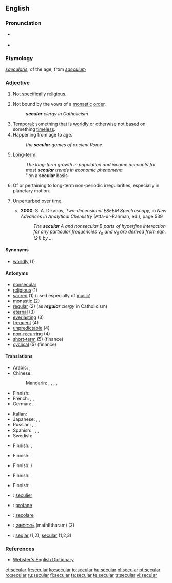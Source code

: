 ==English==

===Pronunciation===
* {{IPA|/sɛk.jə.lə(ɹ)/|/sɛk.jʊu.lɑː(ɹ)/}} {{British}}
* {{audio|En-us-secular.ogg|Audio (US)}}

===Etymology===
{{etyl|la}} ''[[saecularis]]'', of the age, from ''[[saeculum]]''

===Adjective===
{{en-adj}}

# Not specifically [[religious]].
# {{Christianity}} Not bound by the vows of a [[monastic]] [[order]].
#: '''''secular''' clergy in Catholicism''
# [[temporal|Temporal]]; something that is [[worldly]] or otherwise not based on something [[timeless]].
# Happening from age to age.
#: ''the '''secular''' games of ancient Rome''
# [[long-term|Long-term]].
#: ''The long-term growth in population and income accounts for most '''secular''' trends in economic phenomena.''
#: ''on a '''secular''' basis
# {{astrophysics}} Of or pertaining to long-term non-periodic irregularities, especially in planetary motion.
# {{context|atomic physics}} Unperturbed over time.
#* '''2000''', S. A. Dikanov, ''Two-dimensional ESEEM Spectroscopy'', in ''New Advances in Analytical Chemistry'' (Atta-ur-Rahman, ed.), page 539
#*: ''The '''secular''' A and nonsecular B parts of hyperfine interaction for any particular frequencies ν<sub>α</sub> and ν<sub>β</sub> are derived from eqn.(21) by ...''

====Synonyms====
* [[worldly]] (1)

====Antonyms====
* [[nonsecular]]
* [[religious]] (1)
* [[sacred]] (1) (used especially of [[music]])
* [[monastic]] (2)
* [[regular]] (2) (as '''''regular''' clergy'' in Catholicism)
* [[eternal]] (3)
* [[everlasting]] (3)
* [[frequent]] (4)
* [[unpredictable]] (4)
* [[non-recurring]] (4)
* [[short-term]] (5) (finance)
* [[cyclical]] (5) (finance)

====Translations====
{{trans-top|not specifically religious}}
* Arabic: {{t|ar|دنياوي|tr=dunyawiy|sc=Arab}},  {{t|ar|علماني|tr=3almaniy|sc=Arab}}
* Chinese:
*: Mandarin: {{t|zh|世俗|tr=shìsú|sc=Hani}},  {{t|zh|凡|tr=fán|sc=Hani}},  {{t|zh|塵俗|sc=Hani}},  {{t|zh|尘俗|tr=chénsú|sc=Hani}},  {{t|zh|非宗教|tr=fēizōngjiāo|sc=Hani}}
* Finnish: {{t+|fi|maallinen}}
* French: {{t|fr|séculier}},  {{t|fr|laïque}},  {{t|fr|mondain}}
* German: {{t|de|säkular}},  {{t|de|weltlich}}
{{trans-mid}}
* Italian: {{t|it|secolare}}
* Japanese: {{t|ja|世俗|tr=せぞくてきな, sezokuteki-na|alt=世俗的な|sc=Jpan}},  {{t|ja|世俗|tr=せぞくの, sezoku-no|alt=世俗の|sc=Jpan}},  {{t|ja|非宗教的|tr=ひしゅうきょうてきな, hishūkyōteki-na|alt=非宗教的な|sc=Jpan}}
* Russian: {{t|ru|светский|tr=svétskij|sc=Cyrl}},  {{t|ru|мирской|tr=mirskój|sc=Cyrl}},  {{t|ru|секулярный|tr=sekuljárnyj|sc=Cyrl}}
* Spanish: {{t|es|seglar}},  {{t|es|laico}},  {{t|es|mundano}},  {{t|es|secular}}
* Swedish: {{t|sv|sekulär}}
{{trans-bottom}}

{{trans-top|not bound by the vows of a monastic order}}
{{trans-mid}}
{{trans-bottom}}

{{trans-top|temporal}}
* Finnish: {{t+|fi|maallinen}}, {{t-|fi|ajallinen}}
{{trans-mid}}
{{trans-bottom}}

{{trans-top|happening from age to age}}
* Finnish: {{t-|fi|sekulaarinen}}
{{trans-mid}}
{{trans-bottom}}

{{trans-top|long-term}}
* Finnish: {{t+|fi|pitkä|alt=pitkän}} {{t-|fi|aikaväli|alt=aikavälin}}/{{t|fi|tähtäys|tähtäyksen}}
{{trans-mid}}
{{trans-bottom}}

{{trans-top|astrophysics: of or pertaining to long-term non-periodic irregularities}}
* Finnish: {{t-|fi|sekulaarinen}}
{{trans-mid}}
{{trans-bottom}}

{{trans-top|atomic physics: unperturbed over time}}
* Finnish: {{t-|fi|sekulaarinen}}
{{trans-mid}}
{{trans-bottom}}

{{checktrans-top}}
* {{ttbc|Dutch}}: [[seculier]]
* {{ttbc|French}}: [[profane]]
* {{ttbc|Italian}}: [[secolare]]
* {{ttbc|Malayalam}}: [[മതേതരം]] (mathEtharam) (2)
* {{ttbc|Spanish}}: [[seglar]] (1,2), [[secular]] (1,2,3)
{{checktrans-bottom}}

===References===
* [http://www.cs.chalmers.se/~hallgren/wget.cgi?secular Webster's English Dictionary]

{{anagrams:en/acelrsu}}
[[et:secular]]
[[fr:secular]]
[[ko:secular]]
[[io:secular]]
[[hu:secular]]
[[pl:secular]]
[[pt:secular]]
[[ro:secular]]
[[ru:secular]]
[[fi:secular]]
[[ta:secular]]
[[te:secular]]
[[tr:secular]]
[[vi:secular]]